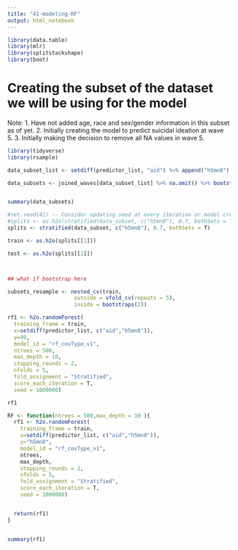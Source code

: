 ```yaml
---
title: "41-modeling-RF"
output: html_notebook
---
```


```r
library(data.table)
library(mlr)
library(splitstackshape)
library(boot)
```

# Creating the subset of the dataset we will be using for the model
Note:
1. Have not added age, race and sex/gender information in this subset as of yet. 
2. Initially creating the model to predict suicidal ideation at wave 5. 
3. Initially making the decision to remove all NA values in wave 5.

```r
library(tidyverse)
library(rsample)

data_subset_list <- setdiff(predictor_list, "aid") %>% append("h5mn8")

data_subsets <- joined_waves[data_subset_list] %>% na.omit() %>% bootstraps(times = 2) # Creating 2 samples


summary(data_subsets)


```

```r
#set.seed(42) -- Consider updating seed at every iteration or model creation
#splits <- as.h2o(stratified(data_subset, c("h5mn8"), 0.7, bothSets = T))
splits <- stratified(data_subset, c("h5mn8"), 0.7, bothSets = T)

train <- as.h2o(splits[[1]])

test <- as.h2o(splits[[2]])



## what if bootstrap here

subsets_resample <- nested_cv(train, 
                     outside = vfold_cv(repeats = 5), 
                     inside = bootstraps(2))


```

```r
rf1 <- h2o.randomForest(
  training_frame = train,
  x=setdiff(predictor_list, c("aid","h5mn8")),
  y=49, 
  model_id = "rf_covType_v1",
  ntrees = 500, 
  max_depth = 10,
  stopping_rounds = 2,
  nfolds = 5,
  fold_assignment = "Stratified",
  score_each_iteration = T,
  seed = 1000000)

rf1
```


```r

RF <- function(ntrees = 500,max_depth = 10 ){
  rf1 <- h2o.randomForest(
    training_frame = train,
    x=setdiff(predictor_list, c("aid","h5mn8")),
    y="h5mn8", 
    model_id = "rf_covType_v1",
    ntrees, 
    max_depth,
    stopping_rounds = 2,
    nfolds = 5,
    fold_assignment = "Stratified",
    score_each_iteration = T,
    seed = 1000000)


  return(rf1)
}



```



```r
summary(rf1)
```




